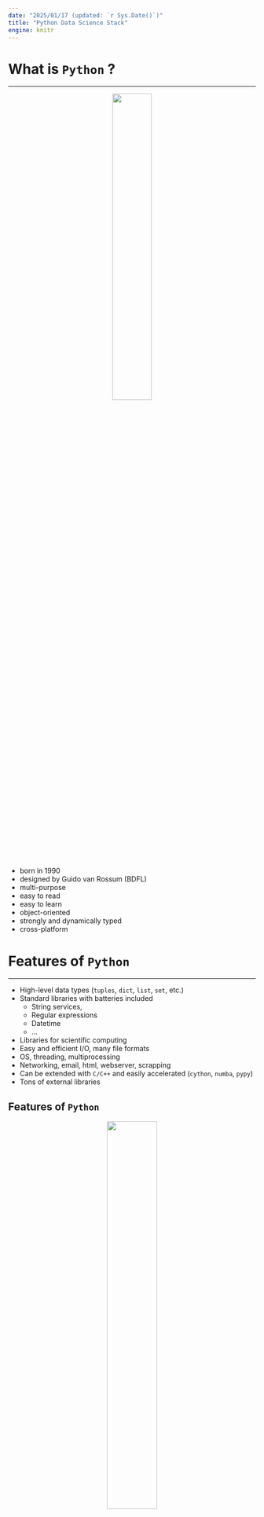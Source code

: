 ```yaml
---
date: "2025/01/17 (updated: `r Sys.Date()`)"
title: "Python Data Science Stack"
engine: knitr
---
```


# What is `Python` ?  {background-color="#1c191c"}

---

<center>
<img src="/images/python.png" width=40%/>
</center>

- born in 1990
- designed by Guido van Rossum (BDFL)
- multi-purpose
- easy to read
- easy to learn
- object-oriented
- strongly and dynamically typed
- cross-platform



# Features of `Python`  {background-color="#1c191c"}

---

- High-level data types (`tuples`, `dict`, `list`, `set`, etc.)
- Standard libraries with batteries included
  - String services, 
  - Regular expressions
  - Datetime 
  - ...
- Libraries for scientific computing
- Easy and efficient I/O, many file formats
- OS, threading, multiprocessing
- Networking, email, html, webserver, scrapping
- Can be extended with `C/C++` and easily accelerated (`cython`, `numba`, `pypy`)
- Tons of external libraries

## Features of `Python`

<center>
  <img src="/images/python_antigravity.png" style="width:45%;" />
</center>


# Trends  {background-color="#1c191c"}

## The [`stackoverflow` 2022 survey](https://survey.stackoverflow.co/2022/)

<center>
  <img src="/images/stackoverflow-survey.png" style="width:40%;" />  
</center>


## `Python` popularity growth

<center>
  <img src="/images/python_growth_major_languages.png" style="width:60%;" />  
</center>


## `Python` popularity growth

<center>
  <img src="/images/python_growth_smaller_languages.png" style="width:75%;" />  
</center>


# Why `Python` for  data science ?  {background-color="#1c191c"}

---

Besides these features, `Python` has:

- large communities for data science, analytics, etc.
- many, well-established, well-documented libraries
- *huge* demand from the industry





# The `Python` Data Science Stack: Maths / Science  {background-color="#1c191c"}

## Numpy

::: {#numpy-scipy}

<center>
<img src="/images/numpy.jpg" width=28%/>
<img src="" width=10%/>
<img src="/images/scipy.png" width=28%/>
</center>

:::

::: {.fragment .fade-in}

- `numpy` is all about multi-dimensional arrays and matrices
- high-level computation such as 
  + linear algebra: `numpy.linalg` 
  + random number generation:`numpy.random`
- Fast but not optimized for multi-threaded architectures
- Not for distributed multi-machine settings


:::

## Scipy

{{< contents  numpy-scipy >}}

::: {.fragment .fade-in}

- `scipy` extends `numpy` with extra modules:
  + optimization, 
  + integration, 
  +  FFT, signal and image processing
  +  ...
- Sparse matrix formats in `scipy.sparse`

::: 



# The `Python` Data Science Stack: Data processing   {background-color="#1c191c"}


## Pandas 


::: {#pydss-dp}

<center>
<img src="/images/pandas.png" width=40%/>
<img src="" width=5%/>
<img src="/images/dask.png" width=10%/>
<img src="" width=5%/>
<img src="/images/pyspark.jpg" width=20%/>
</center>

:::

{{< contents pydss-dp >}}

::: {.fragment .fade-in}

- `pandas` builds upon `numpy` to provide a high-performance, easy-to-use `DataFrame` object, with high-level data processing
- Easy I/O with most data format : `csv`, `json`, `hdf5`, `feather`, `parquet`, etc.
- `SQL` semantics: `select`, `filter`, `join`, `groupby`, `agg`, , `where`, etc.
- Very large *general-purpose library for data processing*, not distributed, *medium scale* data only

:::

::: {.fragment .fade-in}

::: {.callout-note title="Links"}

- [Pandas online book](https://wesmckinney.com/book/)
- [Pandas homepage](https://pandas.pydata.org)
- [Polars homepage]() 
- [Polars versus Pandas](https://blog.jetbrains.com/pycharm/2024/07/polars-vs-pandas/)

:::

:::


## Dask

{{< contents pydss-dp >}}

::: {.fragment .fade-in}

- `dask` is roughly a *distributed* and *parallel* `pandas`
- Same API has `pandas` !
- Task scheduling, lazy evaluation, distributed dataframes
- Still young and *far behind* `spark`, but can be useful
- Easier than `spark`, full `Python` (no `JVM`)

:::

::: {.fragment .fade-in}

::: {.callout-note title="Links"}

- [Dask homepage](https://www.dask.org)
- []()

:::

:::


## Pyspark

{{< contents pydss-dp >}}

::: {.fragment .fade-in}

- `pyspark` is the `python` API to `spark`, a big data processing framework
- We will use it *a lot* in this course
- Native API to `spark` is `scala`: `pyspark` can be *slower* (much slower if you are not careful)

:::

::: {.fragment .fade-in}

::: {.callout-note title="Links"}

- [Pyspark documentation](https://spark.apache.org/docs/latest/api/python/index.html)
- [Spark Apache Project](https://spark.apache.org)

:::

:::

## `SQLAlchemy`

{{< contents pydss-dp >}}

- Object Relational Model (ORM)
- ODBC
- 

::: {.fragment .fade-in}
::: {.callout-note title="Links"}

- [SQl Alchemy homepage](https://www.sqlalchemy.org)
- [`psycopg2`](https://www.psycopg.org)
- [psycopg documentation](https://www.psycopg.org/docs/)

:::
:::

## Pyarrow

{{< contents pydss-dp >}}

::: {.fragment .fade-in}

> The universal columnar format and multi-language toolbox for fast data interchange and in-memory analytics

> Apache Arrow defines a language-independent columnar memory format for flat and hierarchical data, organized for efficient analytic operations on modern hardware like CPUs and GPUs. The Arrow memory format also supports zero-copy reads for lightning-fast data access without serialization overhead.
 
:::

::: {.fragment .fade-in}
::: {.callout-note title="Links"}

- [Apache Arrow Project Homepage](https://arrow.apache.org)
- [Pyarrow documentation](https://arrow.apache.org/docs/python/index.html)

:::
:::


# The `Python` Data Science Stack: Data Visualization {background-color="#1c191c"}



## Matplotlib 

:::  {#dataviz}

<center>
<!-- <img src="/images/matplotlib.png" width=25%/> -->
<!-- <img src="" width=10%/> -->
<!-- <img src="/images/plotly_images.png" width=20%/> -->
<!-- <img src="" width=10%/> -->
<!-- <img src="/images/altair-logo-light.png" width=20%/> -->

||||||
|:-----------|:---:|:---------:|:----:|----------------:|
|![](/images/matplotlib.png){width=150px}||![](/images/plotly_images.png){width=150px}||![](/images/altair-logo-light.png){width=150px}|

</center>

:::

{{< contents dataviz >}}

- `matplotlib` provides versatile *2D plotting capabilities*
  - scientific computing 
  - data visualization
- Large and customizable library
- The historical one, somewhat low-level when plotting things related to data

::: {.fragment .fade-in}

::: {.callout-note title="Links"}

[Matplotlib Homepage](https://matplotlib.org)

:::
:::


## Plotly

{{< contents dataviz >}}

- An **interactive visualization library** for web browsers based on `javascript` graphic library [`d3.js`](https://d3js.org)  
- With a clean and simple `python` interface, can be used in a `jupyter` notebook
- Interactions enabled by default (zoom, etc.) and fast rendering
- Very good looking plots with good default parameters

::: {.fragment .fade-in}

::: {.callout-note title="Links"}

- [Plotly homepage](https://plotly.com)

:::

:::


## Altair

{{< contents dataviz >}}


::: {.fragment .fade-in}

> Vega-Altair: Declarative Visualization in Python
>
> Vega-Altair is a declarative visualization library for Python. Its simple, friendly and consistent API, built on top of the powerful Vega-Lite grammar, empowers you to spend less time writing code and more time exploring your data.

:::

::: {.fragment .fade-in}

::: {.callout-note title="Links"}

- [Altair homepage](https://altair-viz.github.io)
- [Vega-Lite: A Grammar of Interactive Graphics](https://vega.github.io/vega-lite/)

:::

:::


# The `Python` Data Science Stack: Dashboards {background-color="#1c191c"}

## Dash

```{=html}
<iframe width="780" height="400" src="https://dash.plotly.com" title="Dash from plotly"></iframe>
```

::: {.callout-note title="Links"}

[Dash homepage](https://dash.plotly.com)

:::

## Shiny

```{=html}
<iframe width="780" height="400" src="https://shiny.posit.co" title="Shiny"></iframe>
```

::: {.callout-note title="Links"}

[Shiny homepage](https://shiny.posit.co)

:::

# `Python` Data Science Stack: environments  {background-color="#1c191c"}

---

::: {#jupyter}

<img src="/images/python.png" width=35%/>
<img src="" width=10%/>
<img src="/images/ipython.jpg" width=20%/>
<img src="" width=10%/>
<img src="/images/jupyter_logo.png" width=12%/>

:::

## Pure Python interfaces

{{< contents jupyter >}}

::: {.fragment .fade-in}

Ways to use all these tools

- Write a script `script.py` and use `python` directly in a CLI : `python script.py`

- Use the `ipython` interactive shell

:::


## Interfaces : Jupyter

{{< contents jupyter >}}

::: {.fragment .fade-in}

- Use `jupyter`: a web application that allows to create and run documents, called **notebooks** (with `.ipynb` extension) 
- Notebooks can contain code, equations, visualizations, text, etc. (literate programming)
- Each `notebook` has a `kernel` running a `python`/`R`,`Julia`, ... thread
- A **problem**: a `ipynb` file is a `json` document. Leads to bad code diff, a problem with `git` versioning

:::

::: {.fragment .fade-in}

::: {.callout-note title="Links"}

- [jupyter](https://jupyter.org)
- [jupyterlab](https://jupyterlab.readthedocs.io/en/latest/)
- [polynote](https://polynote.org/latest/)

:::
:::

## `Quarto`

```{=html}
<iframe width="780" height="500" src="https://quarto.org/" title="Quarto homepage"></iframe>
```


## Interfaces/IDE : VS Code (and other editors)


```{=html}
<iframe width="780" height="500" src="https://code.visualstudio.com/docs/languages/python" title="VS Code & Python"></iframe>
```


# Python and R {background-color="#1c191c"}

## `Reticulate`

::: {.fragment  .fade-in}

> Reticulate embeds a Python session within your R session, enabling seamless, high-performance interoperability. If you are an R developer that uses Python for some of your work or a member of data science team that uses both languages, reticulate can dramatically streamline your workflow!

:::

::: {.fragment  .fade-in}

::: {.callout-note title="Links"}

- [Reticulate homepage](https://rstudio.github.io/reticulate/)

:::

:::

## `Py2R`

::: {.fragment  .fade-in}

> Python has several well-written packages for statistics and data science, but CRAN, R’s central repository, contains thousands of packages implementing sophisticated statistical algorithms that have been field-tested over many years. Thanks to the `rpy2` package, Pythonistas can take advantage of the great work already done by the R community. `rpy2` provides an interface that allows you to run R in Python processes. Users can move between languages and use the best of both programming languages.

:::


::: {.fragment  .fade-in}

[rpy2 homepage](https://rpy2.github.io)

:::


# But also...  {background-color="#1c191c"}

Many libraries for statistics, machine learning and deep learning

## Statistics 

```{=html}
<iframe width="780" height="400" src="https://www.statsmodels.org/stable/index.html" title="statsmodels package"></iframe>
```

- [`statsmodels`](https://www.statsmodels.org/stable/index.html)

## Machine learning  

- [`scikit-learn`](https://scikit-learn.org/stable/) 
- [`xgboost`](https://xgboost.readthedocs.io/en/stable/) 
- [`lightgbm`](https://lightgbm.readthedocs.io/en/stable/)
- [`vowpalwabbit`](https://vowpalwabbit.org)
- ...

## Deep learning

- [`keras`](https://keras.io)
- [`tensorflow`](https://www.tensorflow.org) 
- [`pytorch`](https://pytorch.org)
- ...


## Getting faster

- `numba`, `cython`, `cupy`



## And ...  {background-color="#1c191c"}

- `Python` APIs for most databases and clouds

- Processing and plotting tools for Geospatial data

- Image processing

- Web development, web scrapping

among many many many other things...



# Thank you !  {background-color="#1c191c"}

